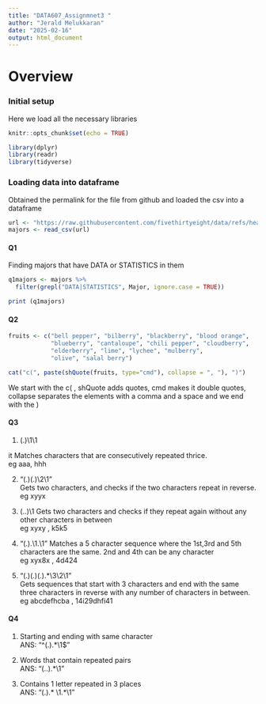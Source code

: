 ```yaml
---
title: "DATA607_Assignmnet3 "
author: "Jerald Melukkaran"
date: "2025-02-16"
output: html_document
---
```

# Overview 


### Initial setup

Here we load all the necessary libraries 

```r
knitr::opts_chunk$set(echo = TRUE)

library(dplyr)
library(readr)
library(tidyverse)

```

### Loading data into dataframe 

Obtained the permalink for the file from github and loaded the csv into a dataframe 

```r
url <- "https://raw.githubusercontent.com/fivethirtyeight/data/refs/heads/master/college-majors/majors-list.csv"
majors <- read_csv(url)

```

#### Q1 
Finding majors that have DATA or STATISTICS in them 

```r
q1majors <- majors %>% 
  filter(grepl("DATA|STATISTICS", Major, ignore.case = TRUE))

print (q1majors)

```

#### Q2 

```r
fruits <- c("bell pepper", "bilberry", "blackberry", "blood orange",
            "blueberry", "cantaloupe", "chili pepper", "cloudberry",
            "elderberry", "lime", "lychee", "mulberry",
            "olive", "salal berry")

cat("c(", paste(shQuote(fruits, type="cmd"), collapse = ", "), ")")
```

We start with the c( , shQuote adds quotes, cmd makes it double quotes, collapse separates the elements with a comma and a space and we end with the ) 


#### Q3


1. (.)\1\1    

it Matches characters that are consecutively repeated thrice.  
eg aaa, hhh


2. "(.)(.)\\2\\1"  
Gets two characters, and checks if the two characters repeat in reverse.   
eg xyyx

2. (..)\1
Gets two characters and checks if they repeat again without any other characters in between   
eg xyxy , k5k5


3. "(.).\\1.\\1"
Matches a 5 character sequence where the 1st,3rd and 5th characters are the same. 2nd and 4th can be any character  
eg xyx8x , 4d424

4. "(.)(.)(.).*\\3\\2\\1"  
Gets sequences that start with 3 characters and end with the same three characters in reverse with any number of characters in between.  
eg abcdefhcba , 14i29dhfi41



#### Q4 

1. Starting and ending with same character  
ANS: "^(.).*\\1$"

2. Words that contain repeated pairs  
ANS: "(..).*\\1" 

3. Contains 1 letter repeated in 3 places   
ANS: "(.).* \\1.*\\1" 









